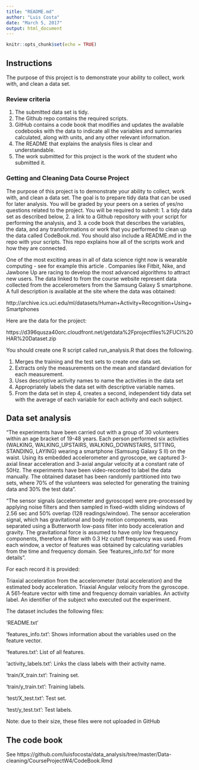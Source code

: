 ```yaml
---
title: "README.md"
author: "Luis Costa"
date: "March 5, 2017"
output: html_document
---
```


```r
knitr::opts_chunk$set(echo = TRUE)
```

## Instructions

The purpose of this project is to demonstrate your ability to collect, work with, and clean a data set.

### Review criteria 

1. The submitted data set is tidy.
2. The Github repo contains the required scripts.
3. GitHub contains a code book that modifies and updates the available codebooks with the data to indicate all the variables and summaries calculated, along with units, and any other relevant information.
4. The README that explains the analysis files is clear and understandable.
5. The work submitted for this project is the work of the student who submitted it.

### Getting and Cleaning Data Course Project

The purpose of this project is to demonstrate your ability to collect, work with, and clean a data set. The goal is to prepare tidy data that can be used for later analysis. You will be graded by your peers on a series of yes/no questions related to the project. You will be required to submit:
1. a tidy data set as described below,
2. a link to a Github repository with your script for performing the analysis, and
3. a code book that describes the variables, the data, and any transformations or work that you performed to clean up the data called CodeBook.md.
You should also include a README.md in the repo with your scripts. This repo explains how all of the scripts work and how they are connected.

One of the most exciting areas in all of data science right now is wearable computing - see for example this article . Companies like Fitbit, Nike, and Jawbone Up are racing to develop the most advanced algorithms to attract new users. The data linked to from the course website represent data collected from the accelerometers from the Samsung Galaxy S smartphone. A full description is available at the site where the data was obtained:

http://archive.ics.uci.edu/ml/datasets/Human+Activity+Recognition+Using+Smartphones

Here are the data for the project:

https://d396qusza40orc.cloudfront.net/getdata%2Fprojectfiles%2FUCI%20HAR%20Dataset.zip

You should create one R script called run_analysis.R that does the following.

1. Merges the training and the test sets to create one data set.
2. Extracts only the measurements on the mean and standard deviation for each measurement.
3. Uses descriptive activity names to name the activities in the data set
4. Appropriately labels the data set with descriptive variable names.
5. From the data set in step 4, creates a second, independent tidy data set with the average of each variable for each activity and each subject.


## Data set analysis

"The experiments have been carried out with a group of 30 volunteers within an age bracket of 19-48 years. Each person performed six activities (WALKING, WALKING_UPSTAIRS, WALKING_DOWNSTAIRS, SITTING, STANDING, LAYING) wearing a smartphone (Samsung Galaxy S II) on the waist. Using its embedded accelerometer and gyroscope, we captured 3-axial linear acceleration and 3-axial angular velocity at a constant rate of 50Hz. The experiments have been video-recorded to label the data manually. The obtained dataset has been randomly partitioned into two sets, where 70% of the volunteers was selected for generating the training data and 30% the test data". 

"The sensor signals (accelerometer and gyroscope) were pre-processed by applying noise filters and then sampled in fixed-width sliding windows of 2.56 sec and 50% overlap (128 readings/window). The sensor acceleration signal, which has gravitational and body motion components, was separated using a Butterworth low-pass filter into body acceleration and gravity. The gravitational force is assumed to have only low frequency components, therefore a filter with 0.3 Hz cutoff frequency was used. From each window, a vector of features was obtained by calculating variables from the time and frequency domain. See 'features_info.txt' for more details". 

For each record it is provided:

Triaxial acceleration from the accelerometer (total acceleration) and the estimated body acceleration.
Triaxial Angular velocity from the gyroscope. 
A 561-feature vector with time and frequency domain variables. 
An activity label.
An identifier of the subject who executed out the experiment.

The dataset includes the following files:

'README.txt'

'features_info.txt': Shows information about the variables used on the feature vector.

'features.txt': List of all features.

'activity_labels.txt': Links the class labels with their activity name.

'train/X_train.txt': Training set.

'train/y_train.txt': Training labels.

'test/X_test.txt': Test set.

'test/y_test.txt': Test labels.

Note: due to their size, these files were not uploaded in GitHub

## The code book

See https://github.com/luisfocosta/data_analysis/tree/master/Data-cleaning/CourseProjectW4/CodeBook.Rmd
